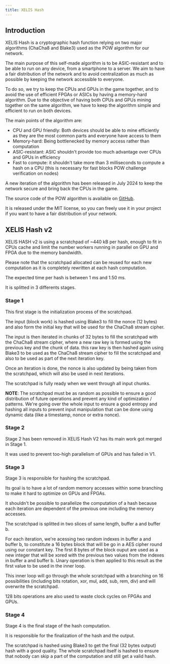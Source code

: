 ```yaml
---
title: XELIS Hash
---
```


## Introduction

XELIS Hash is a cryptographic hash function relying on two major algorithms (ChaCha8 and Blake3) used as the POW algorithm for our network.

The main purpose of this self-made algorithm is to be ASIC-resistant and to be able to run on any device, from a smartphone to a server.
We aim to have a fair distribution of the network and to avoid centralization as much as possible by keeping the network accessible to everyone.

To do so, we try to keep the CPUs and GPUs in the game together, and to avoid the use of efficient FPGAs or ASICs by having a memory-hard algorithm.
Due to the objective of having both CPUs and GPUs mining together on the same algorithm, we have to keep the algorithm simple and efficient to run on both devices.

The main points of the algorithm are:
- CPU and GPU friendly: Both devices should be able to mine efficiently as they are the most common parts and everyone have access to them
- Memory-hard: Being bottlenecked by memory access rather than computation
- ASIC-resistant: ASIC shouldn't provide too much advantage over CPUs and GPUs in efficiency
- Fast to compute: it shouldn't take more than 3 milliseconds to compute a hash on a CPU (this is necessary for fast blocks POW challenge verification on nodes)

A new iteration of the algorithm has been released in July 2024 to keep the network secure and bring back the CPUs in the game.


The source code of the POW algorithm is available on [GitHub](https://github.com/xelis-project/xelis-hash).

It is released under the MIT license, so you can freely use it in your project if you want to have a fair distribution of your network.

## XELIS Hash v2

XELIS HASH v2 is using a scratchpad of ~440 kB per hash, enough to fit in CPUs cache and limit the number workers running in parallel on GPU and FPGA due to the memory bandwidth.

Please note that the scratchpad allocated can be reused for each new computation as it is completely rewritten at each hash computation.

The expected time per hash is between 1 ms and 1.50 ms.

It is splitted in 3 differents stages.

### Stage 1

This first stage is the initialization process of the scratchpad.

The input (block work) is hashed using Blake3 to fill the nonce (12 bytes) and also form the initial key that will be used for the ChaCha8 stream cipher.

The input is then iterated in chunks of 32 bytes to fill the scratchpad with the ChaCha8 stream cipher, where a new raw key is formed using the previous key and the chunk of data.
this raw key is then hashed again using Blake3 to be used as the ChaCha8 stream cipher to fill the scratchpad and also to be used as part of the next iteration key.

Once an iteration is done, the nonce is also updated by being taken from the scratchpad, which will also be used in next iterations.

The scratchpad is fully ready when we went through all input chunks.

**NOTE**: The scratchpad must be as random as possible to ensure a good distribution of future operations and prevent any kind of optimization / patterns.
We're going over the whole input to ensure a good entropy and hashing all inputs to prevent input manipulation that can be done using dynamic data (like a timestamp, nonce or extra nonce).

### Stage 2

Stage 2 has been removed in XELIS Hash V2 has its main work got merged in Stage 1.

It was used to prevent too-high parallelism of GPUs and has failed in V1.

### Stage 3

Stage 3 is responsible for hashing the scratchpad.

Its goal is to have a lot of random memory accesses within some branching to make it hard to optimize on GPUs and FPGAs.

It shouldn't be possible to parallelize the computation of a hash because each iteration are dependent of the previous one including the memory accesses.

The scratchpad is splitted in two slices of same length, buffer a and buffer b.

For each iteration, we're acessing two random indexes in buffer a and buffer b, to constitute a 16 bytes block that will be go in a AES cipher round using our constant key.
The first 8 bytes of the block ouput are used as a new integer that will be xored with the previous two values from the indexes in buffer a and buffer b.
Unary operation is then applied to this result as the first value to be used in the inner loop.

This inner loop will go through the whole scratchpad with a branching on 16 possibilities (including bits rotation, xor, mul, add, sub, rem, div) and will overwrite the scratchpad.

128 bits operations are also used to waste clock cycles on FPGAs and GPUs.

### Stage 4

Stage 4 is the final stage of the hash computation.

It is responsible for the finalization of the hash and the output.

The scratchpad is hashed using Blake3 to get the final (32 bytes output) hash with a good quality.
The whole scratchpad itself is hashed to ensure that nobody can skip a part of the computation and still get a valid hash.